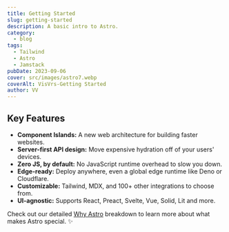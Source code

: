 ```yaml
---
title: Getting Started
slug: getting-started
description: A basic intro to Astro.
category:
  - blog
tags:
  - Tailwind
  - Astro
  - Jamstack
pubDate: 2023-09-06
cover: src/images/astro7.webp
coverAlt: VisVrs-Getting Started
author: VV
---
```


## Key Features

- **Component Islands:** A new web architecture for building faster websites.
- **Server-first API design:** Move expensive hydration off of your users' devices.
- **Zero JS, by default:** No JavaScript runtime overhead to slow you down.
- **Edge-ready:** Deploy anywhere, even a global edge runtime like Deno or Cloudflare.
- **Customizable:** Tailwind, MDX, and 100+ other integrations to choose from.
- **UI-agnostic:** Supports React, Preact, Svelte, Vue, Solid, Lit and more.

Check out our detailed [Why Astro](/en/concepts/why-astro/) breakdown to learn more about what makes Astro special. ✨


